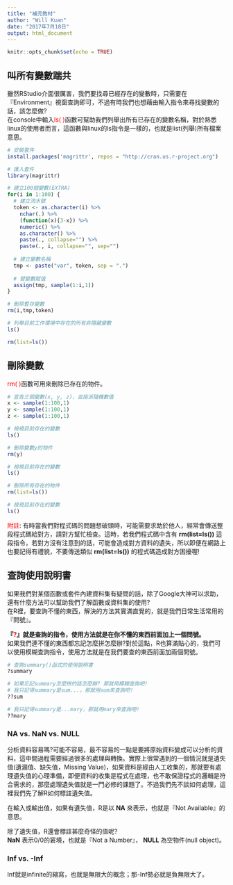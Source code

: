 ```yaml
---
title: "補充教材"
author: "Will Kuan"
date: "2017年7月18日"
output: html_document
---
```


```r
knitr::opts_chunk$set(echo = TRUE)
```

## 叫所有變數踹共


雖然RStudio介面很厲害，我們要找尋已經存在的變數時，只需要在『Environment』視窗查詢即可，不過有時我們也想藉由輸入指令來尋找變數的話，該怎麼做?<br>
在console中輸入<font color='red'>ls( )</font>函數可幫助我們列舉出所有已存在的變數名稱，對於熟悉linux的使用者而言，這函數與linux的ls指令是一樣的，也就是list(列舉)所有檔案意思。

```r
# 安裝套件
install.packages('magrittr', repos = "http://cran.us.r-project.org")

# 匯入套件
library(magrittr)
```
```r
# 建立100個變數(EXTRA)
for(i in 1:100) {
  # 建立流水號
  token <- as.character(i) %>% 
    nchar(.) %>% 
    (function(x){3-x}) %>% 
    numeric() %>%
    as.character() %>% 
    paste(., collapse="") %>% 
    paste(., i, collapse="", sep="") 
  
  # 建立變數名稱
  tmp <- paste("var", token, sep = ".")
  
  # 替變數賦值
  assign(tmp, sample(1:i,1))
}

# 刪除暫存變數
rm(i,tmp,token)
```

```r
# 列舉目前工作環境中存在的所有非隱藏變數
ls()
```

```r
rm(list=ls())
```

## 刪除變數


<font color="red">rm( )</font>函數可用來刪除已存在的物件。

```r
# 宣告三個變數(x, y, z)，並指派隨機數值
x <- sample(1:100,1)
y <- sample(1:100,1)
z <- sample(1:100,1)
```

```r
# 檢視目前存在的變數
ls()

# 刪除變數y的物件
rm(y)

# 檢視目前存在的變數
ls()

# 刪除所有存在的物件
rm(list=ls())

# 檢視目前存在的變數
ls()
```


<font color='red'>附註</font>: 有時當我們對程式碼的問題想破頭時，可能需要求助於他人，經常會傳送整段程式碼給對方，請對方幫忙檢查。這時，若我們程式碼中含有 __rm(list=ls())__ 這段指令，若對方沒有注意到的話，可能會造成對方資料的遺失，所以即便在網路上也要記得有禮貌，不要傳送類似  __rm(list=ls())__ 的程式碼造成對方困擾喔!


## 查詢使用說明書


如果我們對某個函數或套件內建資料集有疑問的話，除了Google大神可以求助，還有什麼方法可以幫助我們了解函數或資料集的使用?<br>
在R裡，要查詢不懂的東西，解決的方法其實滿直覺的，就是我們日常生活常用的『問號』。<br>


__『<font color='red'>?</font>』就是查詢的指令，使用方法就是在你不懂的東西前面加上一個問號。<br>__
如果我們連不懂的東西都忘記怎麼拼怎麼辦?對於這點，R也算滿貼心的，我們可以使用模糊查詢指令，使用方法就是在我們要查的東西前面加兩個問號。

```r
# 查詢summary()函式的使用說明書
?summary

# 如果忘記summary怎麼拼的話怎麼辦? 那就用模糊查詢吧!
# 我只記得summary是sum...，那就用sum來查詢吧!
??sum

# 我只記得summary是...mary，那就用mary來查詢吧!
??mary   
```

### NA vs. NaN vs. NULL


分析資料容易嗎?可能不容易，最不容易的一點是要將原始資料變成可以分析的資料，這中間過程需要經過很多的處理與轉換。實際上很常遇到的一個情況就是遺失值(遺漏值、缺失值，Missing Value)，如果資料是經由人工收集的，那就要有處理遺失值的心理準備，即便資料的收集是程式在處理，也不敢保證程式的邏輯是符合需求的，那麼處理遺失值就是一門必修的課題了。不過我們先不談如何處理，這裡我們先了解R如何標註遺失值。<br>

在輸入或輸出值，如果有遺失值，R是以 __NA__ 來表示，也就是『Not Available』的意思。<br>

除了遺失值，R還會標註甚麼奇怪的值呢?<br> 
__NaN__ 表示0/0的窘境，也就是『Not a Number』， __NULL__ 為空物件(null object)。

### Inf vs. -Inf


Inf就是infinite的縮寫，也就是無限大的概念；那-Inf勢必就是負無限大了。

